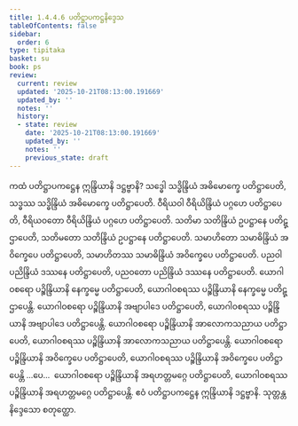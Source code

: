 ```yaml
---
title: 1.4.4.6 ပတိဋ္ဌာပကဋ္ဌနိဒ္ဒေသ
tableOfContents: false
sidebar:
  order: 6
type: tipitaka
basket: su
book: ps
review:
  current: review
  updated: '2025-10-21T08:13:00.191669'
  updated_by: ''
  notes: ''
  history:
  - state: review
    date: '2025-10-21T08:13:00.191669'
    updated_by: ''
    notes: ''
    previous_state: draft
---
```



<DynamicBreadcrumb />


<ReviewStatus review={frontmatter.review} showDetails={true} />

<HypothesisAnnotation frontmatter={frontmatter} />

<Division number="203" book="ps" e="ch" v="26" p="222">

<Paragraph number="1085" book="ps">
ကထံ <Emphasis>ပတိဋ္ဌာပကဋ္ဌေန ဣန္ဒြိယာနိ ဒဋ္ဌဗ္ဗာနိ?</Emphasis> သဒ္ဓေါ သဒ္ဓိန္ဒြိယံ အဓိမောက္ခေ ပတိဋ္ဌာပေတိ, သဒ္ဓဿ သဒ္ဓိန္ဒြိယံ အဓိမောက္ခေ ပတိဋ္ဌာပေတိ. ဝီရိယဝါ ဝီရိယိန္ဒြိယံ ပဂ္ဂဟေ ပတိဋ္ဌာပေတိ, ဝီရိယဝတော ဝီရိယိန္ဒြိယံ ပဂ္ဂဟေ ပတိဋ္ဌာပေတိ. သတိမာ သတိန္ဒြိယံ ဥပဋ္ဌာနေ ပတိဋ္ဌာပေတိ, သတိမတော သတိန္ဒြိယံ ဥပဋ္ဌာနေ ပတိဋ္ဌာပေတိ. သမာဟိတော သမာဓိန္ဒြိယံ အဝိက္ခေပေ ပတိဋ္ဌာပေတိ, သမာဟိတဿ သမာဓိန္ဒြိယံ အဝိက္ခေပေ ပတိဋ္ဌာပေတိ. ပညဝါ ပညိန္ဒြိယံ ဒဿနေ ပတိဋ္ဌာပေတိ, ပညဝတော ပညိန္ဒြိယံ ဒဿနေ ပတိဋ္ဌာပေတိ. ယောဂါဝစရော ပဉ္စိန္ဒြိယာနိ နေက္ခမ္မေ ပတိဋ္ဌာပေတိ, ယောဂါဝစရဿ ပဉ္စိန္ဒြိယာနိ နေက္ခမ္မေ ပတိဋ္ဌာပေန္တိ. ယောဂါဝစရော ပဉ္စိန္ဒြိယာနိ အဗျာပါဒေ ပတိဋ္ဌာပေတိ, ယောဂါဝစရဿ ပဉ္စိန္ဒြိယာနိ အဗျာပါဒေ ပတိဋ္ဌာပေန္တိ. ယောဂါဝစရော ပဉ္စိန္ဒြိယာနိ အာလောကသညာယ ပတိဋ္ဌာပေတိ, ယောဂါဝစရဿ ပဉ္စိန္ဒြိယာနိ အာလောကသညာယ ပတိဋ္ဌာပေန္တိ. ယောဂါဝစရော ပဉ္စိန္ဒြိယာနိ အဝိက္ခေပေ ပတိဋ္ဌာပေတိ, ယောဂါဝစရဿ ပဉ္စိန္ဒြိယာနိ အဝိက္ခေပေ ပတိဋ္ဌာပေန္တိ …ပေ…  ယောဂါဝစရော ပဉ္စိန္ဒြိယာနိ အရဟတ္တမဂ္ဂေ ပတိဋ္ဌာပေတိ, ယောဂါဝစရဿ ပဉ္စိန္ဒြိယာနိ အရဟတ္တမဂ္ဂေ ပတိဋ္ဌာပေန္တိ. ဧဝံ ပတိဋ္ဌာပကဋ္ဌေန ဣန္ဒြိယာနိ ဒဋ္ဌဗ္ဗာနိ.

</Paragraph>
</Division>

<Paragraph number="1086" type="center" book="ps">
သုတ္တန္တနိဒ္ဒေသော စတုတ္ထော.
</Paragraph>